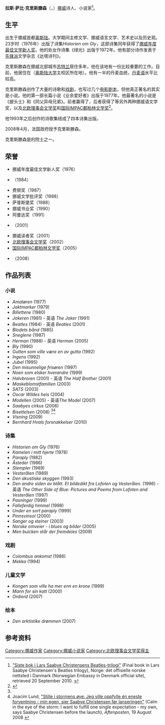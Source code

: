 {{Infobox writer <!-- see Template:Infobox writer -->
|图像    = Christensen Lars Saabye.IMG 3251.JPG
|图像大小 = 
|图像说明 = 拉斯·萨比·克里斯滕森
|姓名    = 拉斯·萨比·克里斯滕森
|字      = 
|号      = 
|笔名    = 
|原名    = Lars Saabye Christensen
|出生    = {{birth date|1953|9|21}}
|出生地点 = [[挪威|挪威]][[奧斯陸|奧斯陸]]
|逝世    = 
|逝世地点 = 
|居处    = 
|职业    = [[作家|作家]]
|国籍    = {{NOR}}
|种族    = 
|公民权  = 
|教育程度 = 
|母校     = 大学
|创作时期 = 1972年至今
|体裁     = 诗歌、小说
|主题     = 
|文学运动 = 
|代表作  = 《同父异母兄弟》
|配偶   = 
|伴侣   = 
|子女   = 
|亲属   = 
|受影响于 = 
|施影响于 = 
|奖项    = [[北欧理事会文学奖|北欧理事会文学奖]]
|官方网  = <!--  {{URL|website}} -->
|签名   =  <!--不需要加[[file:|128px]] -->
}}

'''拉斯·萨比·克里斯滕森'''（{{lang-no|'''Lars Saabye Christensen'''}}，{{bd|1953年|9月21日||}}）[[挪威|挪威]]诗人、小说家<ref name=Norge>[http://www.norsk.dk/News_and_events/Kultur1/literature/bisettelsen_av_Lars_Saabye_Christensen/ "Siste bok i Lars Saabye Christensens Beatles-trilogi"] {{Wayback|url=http://www.norsk.dk/News_and_events/Kultur1/literature/bisettelsen_av_Lars_Saabye_Christensen/ |date=20120402120944 }} (Final book in Lars Saabye Christensen's Beatles trilogy), Norge: det offisielle norske nettsted i Danmark (Norwegian Embassy in Denmark official site), retrieved 20 September 2010. {{no icon}}</ref>。

== 生平 ==
出生于挪威首都[[奥斯陆|奥斯陆]]。大学期间主修文学、挪威语言文学、艺术史以及历史观。23岁时（1976年）出版了诗集''Historien om Gly''，这部诗集同年获得了[[挪威年度最佳文学新人奖|挪威年度最佳文学新人奖]]。他的处女作诗集《绿光》出版于1972年。他有部分诗作发表于[[先锋派|先锋派]]文学杂志《达塔诗刊》。

克里斯滕森在挪威北部城市[[苏特兰|苏特兰]]居住多年，他在该地有一份比较重要的工作。目前，他居住在{{link-en|布林顿|Blindern}}（[[奥斯陆大学|奥斯陆大学]]主校区所在地）。他有一半的丹麦血统，[[丹麦语|丹麦语]]水平比较高。

克里斯滕森创作了大量的诗歌和[[戏剧|戏剧]]，也写过几个[[电影剧本|电影剧本]]，但他真正著名的其实是小说。他的第一部长篇小说《业余爱好者》出版于1977年。他最著名的小说是《披头士》和《同父异母兄弟》。前者赢得了{{link-en|卡普兰奖|Cappelen Prize}}，后者获得了{{link-en|布莱格奖|Brage Prize}}等另外两种挪威语文学奖，以及[[北欧理事会文学奖|北欧理事会文学奖]]和[[国际IMPAC都柏林文学奖|国际IMPAC都柏林文学奖]]<ref>{{cite web|url=http://www.riksmalsforbundet.no/Det-Norske-Akademi.aspx|title=Det Norske Akademi for Sprog og Litteratur|publisher=Norwegian Academy for Language and Literature|language=Norwegian|accessdate=25 April 2009|deadurl=yes|archiveurl=https://web.archive.org/web/20090210050543/http://www.riksmalsforbundet.no/Det-Norske-Akademi.aspx|archivedate=2009年2月10日}}</ref>。

他1993年之后创作的诗歌集结成了四本诗集出版。

2008年4月，法国政府授予克里斯滕森{{link-en|文学艺术骑士勋章|Chevalier dans L’ordre des Arts et Lettres}}。

克里斯滕森是{{link-en|挪威语言文学院|Norwegian Academy for Language and Literature}}的院士之一。

== 荣誉 ==
* 挪威年度最佳文学新人奖（1976）
* {{link-en|卡普兰奖|Cappelen Prize}}（1984）
* 费顿奖（1987）
* 挪威文学批评奖（1988）
* 萨普斯堡奖（1988）
* 挪威书业奖（1990）
* 阿曼达奖（1991）
* {{link-en|布莱格奖|Brage Prize}}（2001）
* 挪威读者奖（2001）
* [[北欧理事会文学奖|北欧理事会文学奖]]（2002）
* [[国际IMPAC都柏林文学奖|国际IMPAC都柏林文学奖]]（2005）
* {{link-en|文学艺术骑士勋章|Chevalier dans L’ordre des Arts et Lettres}}（2008）

== 作品列表 ==
=== 小说 ===
* ''Amatøren'' (1977)
* ''Jaktmarker'' (1979)
* ''Billettene'' (1980)
* ''Jokeren'' (1981) - 英语 ''The Joker'' (1991)
* ''Beatles'' (1984) - 英语 ''Beatles'' (2001)
* ''Blodets bånd'' (1985)
* ''Sneglene'' (1987)
* ''Herman'' (1988) - 英语 ''Herman'' (2005)
* ''Bly'' (1990)
* ''Gutten som ville være en av gutta'' (1992)
* ''Ingens'' (1992)
* ''Jubel'' (1995)
* ''Den misunnelige frisøren'' (1997)
* ''Noen som elsker hverandre'' (1999)
* ''Halvbroren'' (2001) - 英语 ''The Half Brother'' (2001)
* ''Maskeblomstfamilien'' (2003)
* ''SATS'' (2003)
* ''Oscar Wildes heis'' (2004)
* ''Modellen'' (2005) - 英语''The Model'' (2007)
* ''Saabyes cirkus'' (2006)
* ''Bisettelsen'' (2008) <ref name=Norge/><ref>Joacim Lund, [http://www.aftenposten.no/kul_und/litteratur/article2602612.ece "Stille i stormens øye: Jeg ville oppfylle én eneste forventning - min egen, sier Saabye Christensen før lanseringen"] {{Wayback|url=http://www.aftenposten.no/kul_und/litteratur/article2602612.ece |date=20110629074758 }} (Calm in the eye of the storm: I want to fulfill one single expectation - my own, says Saabye Christensen before the launch), ''Aftenposten'', 19 August 2008 {{no icon}}</ref>
* ''Visning'' (2009)
* ''Bernhard Hvals forsnakkelser'' (2010)

=== 诗集 ===
* ''Historien om Gly'' (1976)
* ''Kamelen i mitt hjerte'' (1978)
* ''Paraply'' (1982)
* ''Åsteder'' (1986)
* ''Stempler'' (1989)
* ''Vesterålen'' (1989)
* ''Den akustiske skyggen'' (1993)
* ''Den andre siden av blått. Et bildedikt fra Lofoten og Vesterålen.'' (1996) - 英语 ''The Other Side of Blue: Pictures and Poems from Lofoten and Vesterålen'' (1997)
* ''Pasninger'' (1999)
* ''Falleferdig himmel'' (1998)
* ''Under en sort paraply'' (1999)
* ''Pinnsvinsol'' (2000)
* ''Sanger og steiner'' (2003)
* ''Norske omveier - i blues og bilder'' (2005)
* ''Men buicken står der fremdeles'' (2009)

=== 戏剧 ===
* ''Colombus ankomst'' (1986)
* ''Mekka'' (1994)

=== 儿童文学 ===
* ''Kongen som ville ha mer enn en krone'' (1999)
* ''Mann for sin katt'' (2000)
* ''Ordiord'' (2007)

=== 绘本 ===
* ''Den arktistike drømmen'' (2007)

== 参考资料 ==
{{Reflist|30em}}

{{Authority control}}
[[Category:挪威作家|Category:挪威作家]]
[[Category:挪威小说家|Category:挪威小说家]]
[[Category:北欧理事会文学奖得主|Category:北欧理事会文学奖得主]]